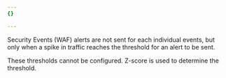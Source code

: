 ```yaml
---
{}

---
```


Security Events (WAF) alerts are not sent for each individual events, but only when a spike in traffic reaches the threshold for an alert to be sent.

These thresholds cannot be configured. Z-score is used to determine the threshold.
